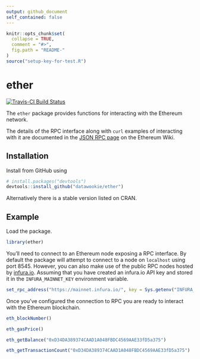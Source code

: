```yaml
---
output: github_document
self_contained: false
---
```


<!-- README.md is generated from README.Rmd. Please edit that file -->

```r
knitr::opts_chunk$set(
  collapse = TRUE,
  comment = "#>",
  fig.path = "README-"
)
source("setup-key-for-test.R")
```

# ether

[![Travis-CI Build Status](https://travis-ci.org/datawookie/ether.svg?branch=master)](https://travis-ci.org/datawookie/ether)

The `ether` package provides functions for interacting with the Ethereum network.

The details of the RPC interface along with `curl` examples of interacting with it are documented in the [JSON RPC page](https://github.com/ethereum/wiki/wiki/JSON-RPC) on the Ethereum Wiki.

## Installation

Install from GitHub using

```r
# install.packages("devtools")
devtools::install_github("datawookie/ether")
```

Alternatively there is a stable version listed on CRAN.

## Example

Load the package.

```r
library(ether)
```

You'll need to connect to an Ethereum node exposing a RPC interface. By default the package will attempt to connect to a node on `localhost` using port 8545. However, you can also make use of the public RPC nodes hosted by [infura.io](https://infura.io/). Assuming that you have created an infura.io API key and stored it in the `INFURA_MAINNET_KEY` environment variable.

```r
set_rpc_address("https://mainnet.infura.io/", key = Sys.getenv("INFURA_MAINNET_KEY"))
```

Once you've configured the connection to RPC you are ready to interact with the Ethereum blockchain.

```r
eth_blockNumber()
```
```r
eth_gasPrice()
```

```r
eth_getBalance("0xD34DA389374CAAD1A048FBDC4569AAE33fD5a375")
```

```r
eth_getTransactionCount("0xD34DA389374CAAD1A048FBDC4569AAE33fD5a375")
```
